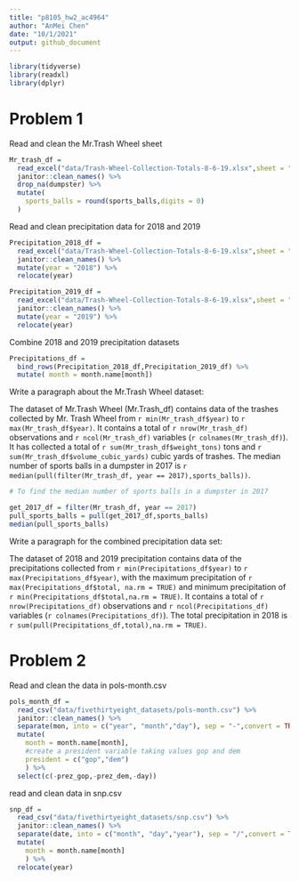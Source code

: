 ```yaml
---
title: "p8105_hw2_ac4964"
author: "AnMei Chen"
date: "10/1/2021"
output: github_document
---
```


```r
library(tidyverse)
library(readxl)
library(dplyr)
```

# Problem 1

Read and clean the Mr.Trash Wheel sheet

```r
Mr_trash_df = 
  read_excel("data/Trash-Wheel-Collection-Totals-8-6-19.xlsx",sheet = "Mr. Trash Wheel", range = "A2:N406") %>% 
  janitor::clean_names() %>% 
  drop_na(dumpster) %>% 
  mutate(
    sports_balls = round(sports_balls,digits = 0)
  )

```


Read and clean precipitation data for 2018 and 2019

```r
Precipitation_2018_df = 
  read_excel("data/Trash-Wheel-Collection-Totals-8-6-19.xlsx",sheet = "2018 Precipitation", range = "A2:B14") %>% 
  janitor::clean_names() %>% 
  mutate(year = "2018") %>% 
  relocate(year)

Precipitation_2019_df = 
  read_excel("data/Trash-Wheel-Collection-Totals-8-6-19.xlsx",sheet = "2019 Precipitation", range = "A2:B14") %>% 
  janitor::clean_names() %>% 
  mutate(year = "2019") %>% 
  relocate(year)
```


Combine 2018 and 2019 precipitation datasets

```r
Precipitations_df = 
  bind_rows(Precipitation_2018_df,Precipitation_2019_df) %>% 
  mutate( month = month.name[month])
```


Write a paragraph about the Mr.Trash Wheel dataset:

The dataset of Mr.Trash Wheel (Mr.Trash_df) contains data of the trashes collected by Mr. Trash Wheel from `r min(Mr_trash_df$year)` to `r max(Mr_trash_df$year)`. It contains a total of `r nrow(Mr_trash_df)` observations and `r ncol(Mr_trash_df)` variables (`r colnames(Mr_trash_df)`). It has collected a total of `r sum(Mr_trash_df$weight_tons)` tons and `r sum(Mr_trash_df$volume_cubic_yards)` cubic yards of trashes. The median number of sports balls in a dumpster in 2017 is `r median(pull(filter(Mr_trash_df, year == 2017),sports_balls))`.

```r
# To find the median number of sports balls in a dumpster in 2017

get_2017_df = filter(Mr_trash_df, year == 2017)
pull_sports_balls = pull(get_2017_df,sports_balls)
median(pull_sports_balls)
```

Write a paragraph for the combined precipitation data set:

The dataset of 2018 and 2019 precipitation contains data of the precipitations collected from `r min(Precipitations_df$year)` to `r max(Precipitations_df$year)`, with the maximum precipitation of `r max(Precipitations_df$total, na.rm = TRUE)` and minimum precipitation of `r min(Precipitations_df$total,na.rm = TRUE)`. It contains a total of `r nrow(Precipitations_df)` observations and `r ncol(Precipitations_df)` variables (`r colnames(Precipitations_df)`). The total precipitation in 2018 is `r sum(pull(Precipitations_df,total),na.rm = TRUE)`.



# Problem 2

Read and clean the data in pols-month.csv

```r
pols_month_df = 
  read_csv("data/fivethirtyeight_datasets/pols-month.csv") %>% 
  janitor::clean_names() %>% 
  separate(mon, into = c("year", "month","day"), sep = "-",convert = TRUE) %>% 
  mutate( 
    month = month.name[month],
    #create a president variable taking values gop and dem
    president = c("gop","dem")
    ) %>% 
  select(c(-prez_gop,-prez_dem,-day))
```

read and clean data in snp.csv

```r
snp_df = 
  read_csv("data/fivethirtyeight_datasets/snp.csv") %>% 
  janitor::clean_names() %>% 
  separate(date, into = c("month", "day","year"), sep = "/",convert = TRUE) %>% 
  mutate( 
    month = month.name[month]
    ) %>% 
  relocate(year)


```

